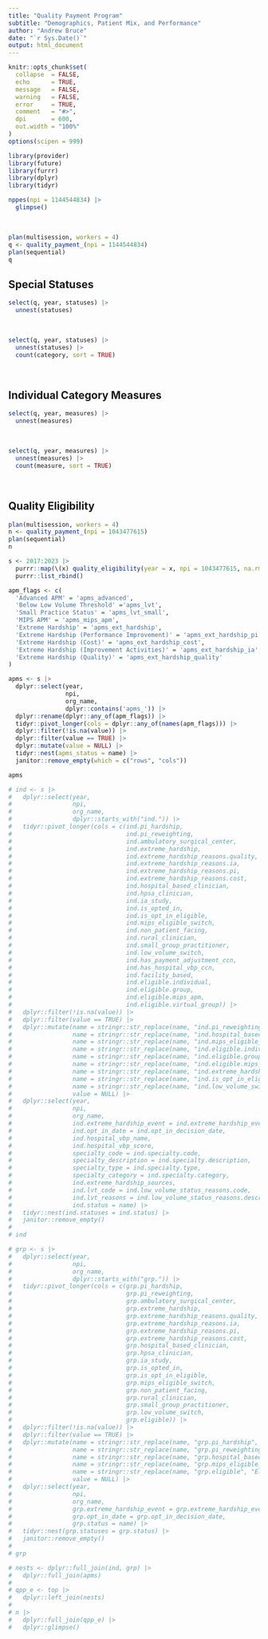 ```yaml
---
title: "Quality Payment Program"
subtitle: "Demographics, Patient Mix, and Performance"
author: "Andrew Bruce"
date: "`r Sys.Date()`"
output: html_document
---
```


```r
knitr::opts_chunk$set(
  collapse  = FALSE,
  echo      = TRUE, 
  message   = FALSE, 
  warning   = FALSE,
  error     = TRUE,
  comment   = "#>",
  dpi       = 600, 
  out.width = "100%"
)
options(scipen = 999)
```

```r
library(provider)
library(future)
library(furrr)
library(dplyr)
library(tidyr)
```

```r
nppes(npi = 1144544834) |> 
  glimpse()
```

<br>

```r
plan(multisession, workers = 4)
q <- quality_payment_(npi = 1144544834)
plan(sequential)
q
```


## Special Statuses

```r
select(q, year, statuses) |> 
  unnest(statuses)
```

<br>

```r
select(q, year, statuses) |> 
  unnest(statuses) |> 
  count(category, sort = TRUE)
```

<br>

## Individual Category Measures

```r
select(q, year, measures) |> 
  unnest(measures)
```


<br>

```r
select(q, year, measures) |> 
  unnest(measures) |> 
  count(measure, sort = TRUE)
```

<br>

## Quality Eligibility

```r
plan(multisession, workers = 4)
n <- quality_payment_(npi = 1043477615)
plan(sequential)
n
```


```r
s <- 2017:2023 |>
  purrr::map(\(x) quality_eligibility(year = x, npi = 1043477615, na.rm = FALSE)) |>
  purrr::list_rbind()
```


```r
apm_flags <- c(
  'Advanced APM' = 'apms_advanced',
  'Below Low Volume Threshold' ='apms_lvt',
  'Small Practice Status' = 'apms_lvt_small',
  'MIPS APM' = 'apms_mips_apm',
  'Extreme Hardship' = 'apms_ext_hardship',
  'Extreme Hardship (Performance Improvement)' = 'apms_ext_hardship_pi',
  'Extreme Hardship (Cost)' = 'apms_ext_hardship_cost',
  'Extreme Hardship (Improvement Activities)' = 'apms_ext_hardship_ia',
  'Extreme Hardship (Quality)' = 'apms_ext_hardship_quality'
)

apms <- s |> 
  dplyr::select(year, 
                npi, 
                org_name, 
                dplyr::contains('apms_')) |> 
  dplyr::rename(dplyr::any_of(apm_flags)) |> 
  tidyr::pivot_longer(cols = dplyr::any_of(names(apm_flags))) |> 
  dplyr::filter(!is.na(value)) |> 
  dplyr::filter(value == TRUE) |> 
  dplyr::mutate(value = NULL) |> 
  tidyr::nest(apms_status = name) |> 
  janitor::remove_empty(which = c("rows", "cols"))

apms
```



```r
# ind <- s |> 
#   dplyr::select(year, 
#                 npi, 
#                 org_name, 
#                 dplyr::starts_with("ind.")) |> 
#   tidyr::pivot_longer(cols = c(ind.pi_hardship,
#                                ind.pi_reweighting,
#                                ind.ambulatory_surgical_center,
#                                ind.extreme_hardship,
#                                ind.extreme_hardship_reasons.quality,
#                                ind.extreme_hardship_reasons.ia,
#                                ind.extreme_hardship_reasons.pi,
#                                ind.extreme_hardship_reasons.cost,
#                                ind.hospital_based_clinician,
#                                ind.hpsa_clinician,
#                                ind.ia_study,
#                                ind.is_opted_in,
#                                ind.is_opt_in_eligible,
#                                ind.mips_eligible_switch,
#                                ind.non_patient_facing,
#                                ind.rural_clinician,
#                                ind.small_group_practitioner,
#                                ind.low_volume_switch,
#                                ind.has_payment_adjustment_ccn,
#                                ind.has_hospital_vbp_ccn,
#                                ind.facility_based,
#                                ind.eligible.individual,
#                                ind.eligible.group,
#                                ind.eligible.mips_apm,
#                                ind.eligible.virtual_group)) |> 
#   dplyr::filter(!is.na(value)) |> 
#   dplyr::filter(value == TRUE) |> 
#   dplyr::mutate(name = stringr::str_replace(name, "ind.pi_reweighting", "PI Reweighting"),
#                 name = stringr::str_replace(name, "ind.hospital_based_clinician", "Hospital-based Clinician"),
#                 name = stringr::str_replace(name, "ind.mips_eligible_switch", "MIPS Eligible Switch"),
#                 name = stringr::str_replace(name, "ind.eligible.individual", "Eligible: Individual"),
#                 name = stringr::str_replace(name, "ind.eligible.group", "Eligible: Group"),
#                 name = stringr::str_replace(name, "ind.eligible.mips_apm", "Eligible: MIPS APM"),
#                 name = stringr::str_replace(name, "ind.extreme_hardship", "Extreme Hardship"),
#                 name = stringr::str_replace(name, "ind.is_opt_in_eligible", "Opt-In Eligible"),
#                 name = stringr::str_replace(name, "ind.low_volume_switch", "Low Volume Switch"),
#                 value = NULL) |> 
#   dplyr::select(year, 
#                 npi, 
#                 org_name,
#                 ind.extreme_hardship_event = ind.extreme_hardship_event.type,
#                 ind.opt_in_date = ind.opt_in_decision_date,
#                 ind.hospital_vbp_name,
#                 ind.hospital_vbp_score,
#                 specialty_code = ind.specialty.code,
#                 specialty_description = ind.specialty.description,
#                 specialty_type = ind.specialty.type,
#                 specialty_category = ind.specialty.category,
#                 ind.extreme_hardship_sources,
#                 ind.lvt_code = ind.low_volume_status_reasons.code,
#                 ind.lvt_reasons = ind.low_volume_status_reasons.description,
#                 ind.status = name) |> 
#   tidyr::nest(ind.statuses = ind.status) |> 
#   janitor::remove_empty()
# 
# ind
```



```r
# grp <- s |> 
#   dplyr::select(year, 
#                 npi, 
#                 org_name,
#                 dplyr::starts_with("grp.")) |> 
#   tidyr::pivot_longer(cols = c(grp.pi_hardship,
#                                grp.pi_reweighting,
#                                grp.ambulatory_surgical_center,
#                                grp.extreme_hardship,
#                                grp.extreme_hardship_reasons.quality,
#                                grp.extreme_hardship_reasons.ia,
#                                grp.extreme_hardship_reasons.pi,
#                                grp.extreme_hardship_reasons.cost,
#                                grp.hospital_based_clinician,
#                                grp.hpsa_clinician,
#                                grp.ia_study,
#                                grp.is_opted_in,
#                                grp.is_opt_in_eligible,
#                                grp.mips_eligible_switch,
#                                grp.non_patient_facing,
#                                grp.rural_clinician,
#                                grp.small_group_practitioner,
#                                grp.low_volume_switch,
#                                grp.eligible)) |> 
#   dplyr::filter(!is.na(value)) |> 
#   dplyr::filter(value == TRUE) |> 
#   dplyr::mutate(name = stringr::str_replace(name, "grp.pi_hardship", "PI Hardship"),
#                 name = stringr::str_replace(name, "grp.pi_reweighting", "PI Reweighting"),
#                 name = stringr::str_replace(name, "grp.hospital_based_clinician", "Hospital-based Clinician"),
#                 name = stringr::str_replace(name, "grp.mips_eligible_switch", "MIPS Eligible Switch"),
#                 name = stringr::str_replace(name, "grp.eligible", "Eligible: Group"),
#                 value = NULL) |> 
#   dplyr::select(year, 
#                 npi, 
#                 org_name,
#                 grp.extreme_hardship_event = grp.extreme_hardship_event_type,
#                 grp.opt_in_date = grp.opt_in_decision_date,
#                 grp.status = name) |> 
#   tidyr::nest(grp.statuses = grp.status) |> 
#   janitor::remove_empty()
# 
# grp
```



```r
# nests <- dplyr::full_join(ind, grp) |> 
#   dplyr::full_join(apms)
# 
# qpp_e <- top |> 
#   dplyr::left_join(nests)
# 
# n |> 
#   dplyr::full_join(qpp_e) |> 
#   dplyr::glimpse()
```
